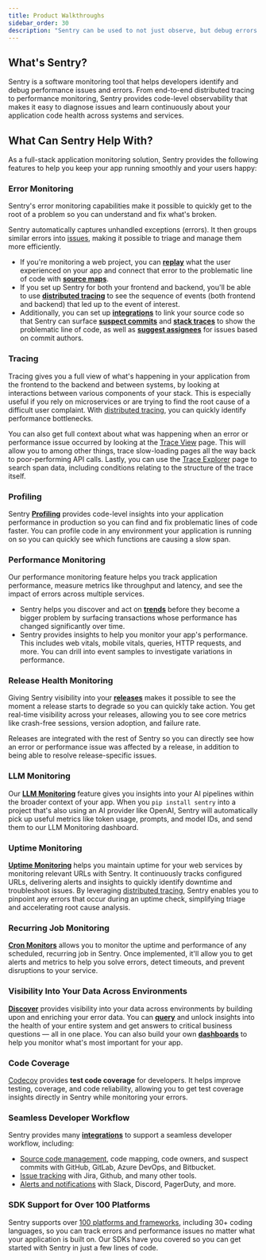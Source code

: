 ```yaml
---
title: Product Walkthroughs
sidebar_order: 30
description: "Sentry can be used to not just observe, but debug errors as well as identify performance issues. Check out our product walkthroughs to see it in action."
---
```


## What's Sentry?

Sentry is a software monitoring tool that helps developers identify and debug performance issues and errors. From end-to-end distributed tracing to performance monitoring, Sentry provides code-level observability that makes it easy to diagnose issues and learn continuously about your application code health across systems and services.

## What Can Sentry Help With?

As a full-stack application monitoring solution, Sentry provides the following features to help you keep your app running smoothly and your users happy:

### Error Monitoring

Sentry's error monitoring capabilities make it possible to quickly get to the root of a problem so you can understand and fix what's broken.

Sentry automatically captures unhandled exceptions (errors). It then groups similar errors into [issues](/product/issues/), making it possible to triage and manage them more efficiently.

- If you're monitoring a web project, you can [**replay**](/product/explore/session-replay/) what the user experienced on your app and connect that error to the problematic line of code with [**source maps**](/product/sentry-basics/integrate-frontend/upload-source-maps/).
- If you set up Sentry for both your frontend and backend, you'll be able to use [**distributed tracing**](/product/sentry-basics/concepts/tracing/distributed-tracing/) to see the sequence of events (both frontend and backend) that led up to the event of interest.
- Additionally, you can set up [**integrations**](/organization/integrations/source-code-mgmt/) to link your source code so that Sentry can surface [**suspect commits**](/product/issues/suspect-commits/) and [**stack traces**](/organization/integrations/source-code-mgmt/github/#stack-trace-linking) to show the problematic line of code, as well as [**suggest assignees**](/organization/integrations/source-code-mgmt/github/#suspect-commits-and-suggested-assignees) for issues based on commit authors.

### Tracing

Tracing gives you a full view of what's happening in your application from the frontend to the backend and between systems, by looking at interactions between various components of your stack. This is especially useful if you rely on microservices or are trying to find the root cause of a difficult user complaint. With [distributed tracing](/concepts/key-terms/tracing/distributed-tracing/), you can quickly identify performance bottlenecks.

You can also get full context about what was happening when an error or performance issue occurred by looking at the [Trace View](/concepts/key-terms/tracing/trace-view/) page. This will allow you to among other things, trace slow-loading pages all the way back to poor-performing API calls. Lastly, you can use the [Trace Explorer](/product/explore/traces/) page to search span data, including conditions relating to the structure of the trace itself.

### Profiling

Sentry [**Profiling**](/product/profiling/) provides code-level insights into your application performance in production so you can find and fix problematic lines of code faster. You can profile code in any environment your application is running on so you can quickly see which functions are causing a slow span.

### Performance Monitoring

Our performance monitoring feature helps you track application performance, measure metrics like throughput and latency, and see the impact of errors across multiple services.

- Sentry helps you discover and act on [**trends**](/product/performance/trends/) before they become a bigger problem by surfacing transactions whose performance has changed significantly over time.
- Sentry provides insights to help you monitor your app's performance. This includes web vitals, mobile vitals, queries, HTTP requests, and more. You can drill into event samples to investigate variations in performance.

### Release Health Monitoring

Giving Sentry visibility into your [**releases**](/product/releases/) makes it possible to see the moment a release starts to degrade so you can quickly take action. You get real-time visibility across your releases, allowing you to see core metrics like crash-free sessions, version adoption, and failure rate.

Releases are integrated with the rest of Sentry so you can directly see how an error or performance issue was affected by a release, in addition to being able to resolve release-specific issues.

### LLM Monitoring

Our [**LLM Monitoring**](/product/insights/llm-monitoring/) feature gives you insights into your AI pipelines within the broader context of your app. When you `pip install sentry` into a project that's also using an AI provider like OpenAI, Sentry will automatically pick up useful metrics like token usage, prompts, and model IDs, and send them to our LLM Monitoring dashboard.

### Uptime Monitoring

[**Uptime Monitoring**](/product/alerts/uptime-monitoring/) helps you maintain uptime for your web services by monitoring relevant URLs with Sentry. It continuously tracks configured URLs, delivering alerts and insights to quickly identify downtime and troubleshoot issues. By leveraging [distributed tracing](/product/alerts/uptime-monitoring/uptime-tracing/), Sentry enables you to pinpoint any errors that occur during an uptime check, simplifying triage and accelerating root cause analysis.

### Recurring Job Monitoring

[**Cron Monitors**](/product/crons/) allows you to monitor the uptime and performance of any scheduled, recurring job in Sentry. Once implemented, it'll allow you to get alerts and metrics to help you solve errors, detect timeouts, and prevent disruptions to your service.

### Visibility Into Your Data Across Environments

[**Discover**](/product/explore/discover-queries/) provides visibility into your data across environments by building upon and enriching your error data. You can [**query**](/product/explore/discover-queries/query-builder/) and unlock insights into the health of your entire system and get answers to critical business questions — all in one place. You can also build your own [**dashboards**](/product/dashboards/) to help you monitor what's most important for your app.

### Code Coverage

[Codecov](/product/codecov/) provides **test code coverage** for developers. It helps improve testing, coverage, and code reliability, allowing you to get test coverage insights directly in Sentry while monitoring your errors.

### Seamless Developer Workflow

Sentry provides many [**integrations**](/organization/integrations/) to support a seamless developer workflow, including:

- [Source code management](/organization/integrations/source-code-mgmt/), code mapping, code owners, and suspect commits with GitHub, GitLab, Azure DevOps, and Bitbucket.
- [Issue tracking](/organization/integrations/issue-tracking/) with Jira, Github, and many other tools.
- [Alerts and notifications](/organization/integrations/notification-incidents/) with Slack, Discord, PagerDuty, and more.

### SDK Support for Over 100 Platforms

Sentry supports over [100 platforms and frameworks](/platforms/), including 30+ coding languages, so you can track errors and performance issues no matter what your application is built on. Our SDKs have you covered so you can get started with Sentry in just a few lines of code.
